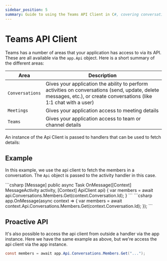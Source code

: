 ```yaml
---
sidebar_position: 5
summary: Guide to using the Teams API Client in C#, covering conversation management, meeting access, and team/channel operations through the app.Api object, with examples of both handler-based and proactive API usage.
---
```



# Teams API Client

Teams has a number of areas that your application has access to via its API. These are all available via the `app.Api` object. Here is a short summary of the different areas:

| Area | Description |
|------|-------------|
| `Conversations` | Gives your application the ability to perform activities on conversations (send, update, delete messages, etc.), or create conversations (like 1:1 chat with a user) |
| `Meetings` | Gives your application access to meeting details |
| `Teams` | Gives your application access to team or channel details |


An instance of the Api Client is passed to handlers that can be used to fetch details:

## Example

In this example, we use the api client to fetch the members in a conversation. The `Api` object is passed to the activity handler in this case.

<Tabs>
  <TabItem label="Controller" value="controller" default>
    ```csharp 
    [Message]
    public async Task OnMessage([Context] MessageActivity activity, [Context] ApiClient api)
    {
        var members = await api.Conversations.Members.Get(context.Conversation.Id);
    }
    ```
  </TabItem>
  <TabItem label="Minimal" value="minimal">
    ```csharp 
    app.OnMessage(async context =>
    {
        var members = await context.Api.Conversations.Members.Get(context.Conversation.Id);
    });
    ```
  </TabItem>
</Tabs>

## Proactive API

It's also possible to access the api client from outside a handler via the app instance. Here we have the same example as above, but we're access the api client via the app instance.

```csharp
const members = await app.Api.Conversations.Members.Get("...");
```
